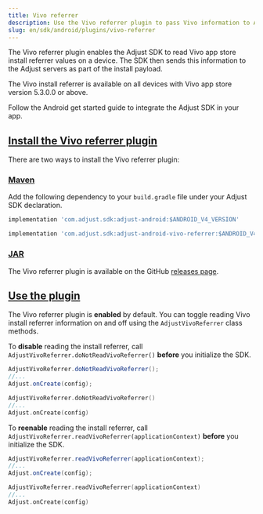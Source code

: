 ```yaml
---
title: Vivo referrer
description: Use the Vivo referrer plugin to pass Vivo information to Adjust.
slug: en/sdk/android/plugins/vivo-referrer
---
```


The Vivo referrer plugin enables the Adjust SDK to read Vivo app store install referrer values on a device. The SDK then sends this information to the Adjust servers as part of the install payload.

The Vivo install referrer is available on all devices with Vivo app store version 5.3.0.0 or above.

Follow the Android get started guide to integrate the Adjust SDK in your app.

## [Install the Vivo referrer plugin](install-the-vivo-referrer-plugin)

There are two ways to install the Vivo referrer plugin:

### [Maven](maven)

Add the following dependency to your `build.gradle` file under your Adjust SDK declaration.

<CodeBlock title="build.gradle">

```groovy
implementation 'com.adjust.sdk:adjust-android:$ANDROID_V4_VERSION'

implementation 'com.adjust.sdk:adjust-android-vivo-referrer:$ANDROID_V4_VERSION'

```

</CodeBlock>

### [JAR](jar)

The Vivo referrer plugin is available on the GitHub [releases page](https://github.com/adjust/android_sdk/releases/latest).

## [Use the plugin](use-the-plugin)

The Vivo referrer plugin is **enabled** by default. You can toggle reading Vivo install referrer information on and off using the `AdjustVivoReferrer` class methods.

To **disable** reading the install referrer, call `AdjustVivoReferrer.doNotReadVivoReferrer()` **before** you initialize the SDK.

<Tabs>
<Tab title="Java" sync="java">

```java
AdjustVivoReferrer.doNotReadVivoReferrer();
//...
Adjust.onCreate(config);
```

</Tab>
<Tab title="Kotlin" sync="kotlin">

```kotlin
AdjustVivoReferrer.doNotReadVivoReferrer()
//...
Adjust.onCreate(config)
```

</Tab>
</Tabs>

To **reenable** reading the install referrer, call `AdjustVivoReferrer.readVivoReferrer(applicationContext)` **before** you initialize the SDK.

<Tabs>
<Tab title="Java" sync="java">

```java
AdjustVivoReferrer.readVivoReferrer(applicationContext);
//...
Adjust.onCreate(config);
```

</Tab>
<Tab title="Kotlin" sync="kotlin">

```kotlin
AdjustVivoReferrer.readVivoReferrer(applicationContext)
//...
Adjust.onCreate(config)
```

</Tab>
</Tabs>
